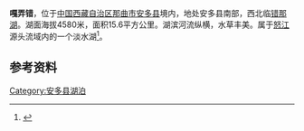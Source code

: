 {{Infobox_lake
 |湖泊名稱 =嘎弄错
 |湖泊照片 = 
 |湖泊照片標題 = 
 |測深圖 =
 |測深圖標題 =
 |湖泊所在地 = [[中国|中国]][[西藏|西藏]]
 |座標 = {{coord |31|54|N|91|32|E|display=inline,title|scale:500000_type:waterbody_region:CN}}
 |湖泊類別 = [[淡水湖|淡水湖]]
 |流入 =
 |流出 = 
 |集水區面積 =
 |集水區國家 =
 |湖泊長度 =10.5公里
 |湖泊闊度 =最大3公里<br />平均1.49公里
 |湖泊面積 =15.6平方公里
 |平均深度 = 
 |最深深度 = 
 |水體體積 = 
 |湖水停留時間 =
 |湖岸線長度 =
 |海拔高度 =4580米
 |湖中島嶼 =
 |湖邊城鎮 =
}}
{{Location map
 |China Tibet
 |mark=<!--dot-->Blue pog.svg
 |lat_deg=31|lat_min=54|lat_sec =
 |lon_deg=91|lon_min=32|lon_sec =
 |caption=嘎弄错在[[西藏|西藏]]的位置。
 |position=right
 |width=350
 |float=right
}}
'''嘎弄错'''，位于[[中国|中国]][[西藏自治区|西藏自治区]][[那曲市|那曲市]][[安多县|安多县]]境内，地处安多县南部，西北临[[错那湖|错那湖]]。湖面海拔4580米，面积15.6平方公里。湖滨河流纵横，水草丰美。属于[[怒江|怒江]]源头流域内的一个淡水湖<ref>{{cite book zh |author=王苏民 窦鸿身 |title=中国湖泊志 |format=M |edition=1 |location=北京 |publisher=科学出版社 |date=1998|pages=462|id= ISBN 7-03-006706-1}}</ref>。
==参考资料==
{{reflist}}

[[Category:安多县湖泊|Category:安多县湖泊]]
